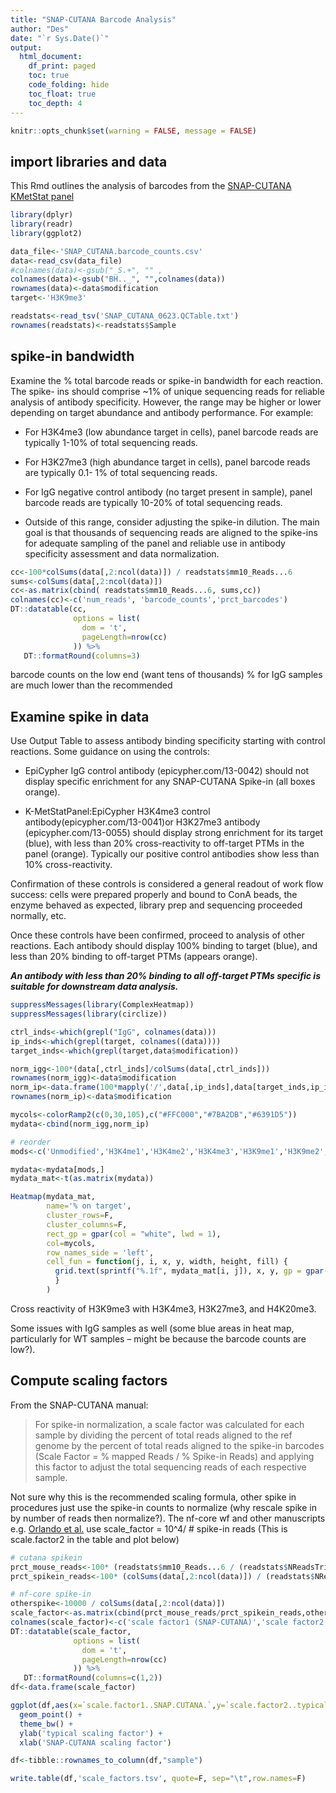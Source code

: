 ```yaml
---
title: "SNAP-CUTANA Barcode Analysis"
author: "Des"
date: "`r Sys.Date()`"
output:
  html_document:
    df_print: paged
    toc: true
    code_folding: hide
    toc_float: true
    toc_depth: 4
---
```


```r
knitr::opts_chunk$set(warning = FALSE, message = FALSE) 
```

## import libraries and data

This Rmd outlines the analysis of barcodes from the [SNAP-CUTANA KMetStat panel]( https://www.epicypher.com/products/nucleosomes/snap-cutana-k-metstat-panel)



```r
library(dplyr)
library(readr)
library(ggplot2)

data_file<-'SNAP_CUTANA.barcode_counts.csv'
data<-read_csv(data_file)
#colnames(data)<-gsub("_S.+", "" , 
colnames(data)<-gsub("BH.._", "",colnames(data))
rownames(data)<-data$modification
target<-'H3K9me3'

readstats<-read_tsv('SNAP_CUTANA_0623.QCTable.txt')
rownames(readstats)<-readstats$Sample

```

## spike-in bandwidth

Examine the % total barcode reads or spike-in bandwidth for each reaction. The spike- ins should comprise \~1% of unique sequencing reads for reliable analysis of antibody specificity. However, the range may be higher or lower depending on target abundance and antibody performance. For example:

-   For H3K4me3 (low abundance target in cells), panel barcode reads are typically 1-10% of total sequencing reads.

-   For H3K27me3 (high abundance target in cells), panel barcode reads are typically 0.1- 1% of total sequencing reads.

-   For IgG negative control antibody (no target present in sample), panel barcode reads are typically 10-20% of total sequencing reads.

-   Outside of this range, consider adjusting the spike-in dilution. The main goal is that thousands of sequencing reads are aligned to the spike-ins for adequate sampling of the panel and reliable use in antibody specificity assessment and data normalization.

```r

cc<-100*colSums(data[,2:ncol(data)]) / readstats$mm10_Reads...6
sums<-colSums(data[,2:ncol(data)])
cc<-as.matrix(cbind( readstats$mm10_Reads...6, sums,cc))
colnames(cc)<-c('num_reads', 'barcode_counts','prct_barcodes')
DT::datatable(cc, 
              options = list(
                dom = 't',
                pageLength=nrow(cc)
              )) %>%
   DT::formatRound(columns=3)
```

barcode counts on the low end (want tens of thousands)
% for IgG samples are much lower than the recommended
 
## Examine spike in data

Use Output Table to assess antibody binding specificity starting with control reactions. Some guidance on using the controls:

-   EpiCypher IgG control antibody (epicypher.com/13-0042) should not display specific enrichment for any SNAP-CUTANA Spike-in (all boxes orange).

-   K-MetStatPanel:EpiCypher H3K4me3 control antibody(epicypher.com/13-0041)or H3K27me3 antibody (epicypher.com/13-0055) should display strong enrichment for its target (blue), with less than 20% cross-reactivity to off-target PTMs in the panel (orange). Typically our positive control antibodies show less than 10% cross-reactivity.

Confirmation of these controls is considered a general readout of work flow success: cells were prepared properly and bound to ConA beads, the enzyme behaved as expected, library prep and sequencing proceeded normally, etc.

Once these controls have been confirmed, proceed to analysis of other reactions. Each antibody should display 100% binding to target (blue), and less than 20% binding to off-target PTMs (appears orange).

***An antibody with less than 20% binding to all off-target PTMs specific is suitable for downstream data analysis.***

```r

suppressMessages(library(ComplexHeatmap))
suppressMessages(library(circlize))

ctrl_inds<-which(grepl("IgG", colnames(data)))
ip_inds<-which(grepl(target, colnames((data))))
target_inds<-which(grepl(target,data$modification))

norm_igg<-100*(data[,ctrl_inds]/colSums(data[,ctrl_inds]))
rownames(norm_igg)<-data$modification
norm_ip<-data.frame(100*mapply('/',data[,ip_inds],data[target_inds,ip_inds]))
rownames(norm_ip)<-data$modification

mycols<-colorRamp2(c(0,30,105),c("#FFC000","#7BA2DB","#6391D5"))
mydata<-cbind(norm_igg,norm_ip)

# reorder 
mods<-c('Unmodified','H3K4me1','H3K4me2','H3K4me3','H3K9me1','H3K9me2','H3K9me3','H3K27me1','H3K27me2','H3K27me3','H3K36me1','H3K36me2','H3K36me3','H4K20me1','H4K20me2','H4K20me3')

mydata<-mydata[mods,]
mydata_mat<-t(as.matrix(mydata))

Heatmap(mydata_mat,
        name='% on target',
        cluster_rows=F,
        cluster_columns=F,
        rect_gp = gpar(col = "white", lwd = 1),
        col=mycols,
        row_names_side = 'left',
        cell_fun = function(j, i, x, y, width, height, fill) {
          grid.text(sprintf("%.1f", mydata_mat[i, j]), x, y, gp = gpar(fontsize = 10))
          }
        )
```

Cross reactivity of H3K9me3 with H3K4me3, H3K27me3, and H4K20me3.

Some issues with IgG samples as well (some blue areas in heat map, particularly for WT samples --  might be because the barcode counts are low?).  

## Compute scaling factors

From the SNAP-CUTANA manual:

>For spike-in normalization, a scale factor was calculated for each sample by dividing the percent of total reads aligned to the ref genome by the percent of total reads aligned to the spike-in barcodes (Scale Factor = % mapped Reads / % Spike-in Reads) and applying this factor to adjust the total sequencing reads of each respective sample. 

Not sure why this is the recommended scaling formula, other spike in procedures just use the spike-in counts to normalize (why rescale spike in by number of reads then normalize?).  The nf-core wf and other manuscripts e.g. [Orlando et al.](https://pubmed.ncbi.nlm.nih.gov/25437568/)  use scale_factor = 10^4/ # spike-in reads (This is scale.factor2 in the table and plot below)

```r
# cutana spikein
prct_mouse_reads<-100* (readstats$mm10_Reads...6 / (readstats$NReadsTrim*2))
prct_spikein_reads<-100* (colSums(data[,2:ncol(data)]) / (readstats$NReadsTrim * 2))

# nf-core spike-in 
otherspike<-10000 / colSums(data[,2:ncol(data)])
scale_factor<-as.matrix(cbind(prct_mouse_reads/prct_spikein_reads,otherspike))
colnames(scale_factor)<-c('scale factor1 (SNAP-CUTANA)','scale factor2 (typical method)')
DT::datatable(scale_factor, 
              options = list(
                dom = 't',
                pageLength=nrow(cc)
              )) %>%
   DT::formatRound(columns=c(1,2))
df<-data.frame(scale_factor)

ggplot(df,aes(x=`scale.factor1..SNAP.CUTANA.`,y=`scale.factor2..typical.method.`)) +
  geom_point() + 
  theme_bw() +
  ylab('typical scaling factor') +
  xlab('SNAP-CUTANA scaling factor')

df<-tibble::rownames_to_column(df,"sample")

write.table(df,'scale_factors.tsv', quote=F, sep="\t",row.names=F)

```

